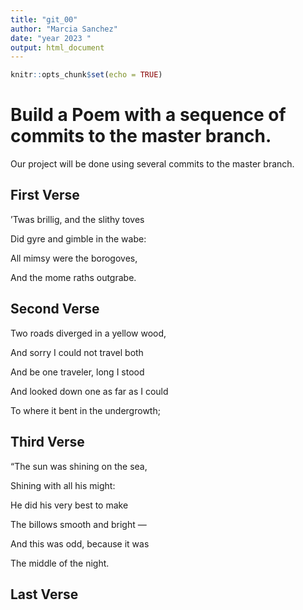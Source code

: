 ```yaml
---
title: "git_00"
author: "Marcia Sanchez"
date: "year 2023 "
output: html_document
---
```


```r
knitr::opts_chunk$set(echo = TRUE)
```
# Build a Poem with a sequence of commits to the master branch.
Our project will be done using several commits to the master branch.
<!-- Do not modify or change any text in "!--" bracketed areas such as this --- these are instructions to
you, if you change any of this the git program will notice it and compromise your git merging strategy !-->

## First Verse 
<!--Put the first five lines of a poem by Lewis Carrol in this section!-->


’Twas brillig, and the slithy toves

Did gyre and gimble in the wabe:
      
All mimsy were the borogoves,

And the mome raths outgrabe.


## Second Verse
<!--Put the first five lines of a poem by Robert Frost here!-->


Two roads diverged in a yellow wood,

And sorry I could not travel both

And be one traveler, long I stood

And looked down one as far as I could

To where it bent in the undergrowth;


## Third Verse
<!--Put the first two verses of The Walrus and the Carpenter here!-->


"The sun was shining on the sea,

Shining with all his might:

He did his very best to make

The billows smooth and bright —

And this was odd, because it was

The middle of the night.


## Last Verse
<!--Put a short poem of your choice 8-20 lines,here!-->
